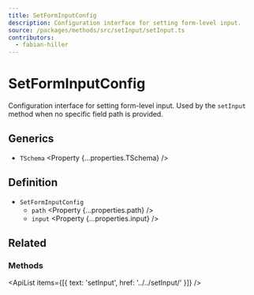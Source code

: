 ```yaml
---
title: SetFormInputConfig
description: Configuration interface for setting form-level input.
source: /packages/methods/src/setInput/setInput.ts
contributors:
  - fabian-hiller
---
```



# SetFormInputConfig

Configuration interface for setting form-level input. Used by the `setInput` method when no specific field path is provided.

## Generics

- `TSchema` <Property {...properties.TSchema} />

## Definition

- `SetFormInputConfig`
  - `path` <Property {...properties.path} />
  - `input` <Property {...properties.input} />

## Related

### Methods

<ApiList items={[{ text: 'setInput', href: '../../setInput/' }]} />
